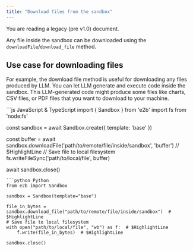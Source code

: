 ```yaml
---
title: "Download files from the sandbox"
---
```


<Callout icon="circle-exclamation" color="#ff8800" iconType="regular">You are reading a legacy (pre v1.0) document.</Callout>


Any file inside the sandbox can be downloaded using the `downloadFile`/`download_file` method.

## Use case for downloading files
For example, the download file method is useful for downloading any files produced by LLM. You can let LLM generate and execute code inside the sandbox.
This LLM-generated code might produce some files like charts, CSV files, or PDF files that you want to download to your machine.

<CodeGroup>
```js JavaScript & TypeScript
import { Sandbox } from 'e2b'
import fs from 'node:fs'

const sandbox = await Sandbox.create({ template: 'base' })

const buffer = await sandbox.downloadFile('path/to/remote/file/inside/sandbox', 'buffer') // $HighlightLine
// Save file to local filesystem
fs.writeFileSync('path/to/local/file', buffer)

await sandbox.close()
```
```python Python
from e2b import Sandbox

sandbox = Sandbox(template="base")

file_in_bytes = sandbox.download_file("path/to/remote/file/inside/sandbox")  # $HighlightLine
# Save file to local filesystem
with open("path/to/local/file", "wb") as f:  # $HighlightLine
    f.write(file_in_bytes)  # $HighlightLine

sandbox.close()
```
</CodeGroup>

